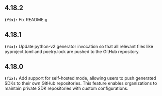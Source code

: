 ## 4.18.2
**`(fix):`** Fix README g


## 4.18.1
**`(fix):`** Update python-v2 generator invocation so that all relevant files like pyproject.toml and poetry.lock are pushed
to the GitHub repository.


## 4.18.0
**`(fix):`** Add support for self-hosted mode, allowing users to push generated SDKs to their own GitHub repositories.
This feature enables organizations to maintain private SDK repositories with custom configurations.


